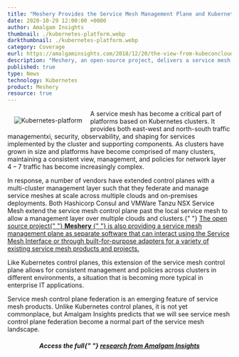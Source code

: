 ```yaml
---
title: "Meshery Provides the Service Mesh Management Plane and Kubernetes Evolves into an Enterprise Platform"
date: 2020-10-29 12:00:00 +0000
author: Amalgam Insights
thumbnail: ./kubernetes-platform.webp
darkthumbnail: ./kubernetes-platform.webp
category: Coverage
eurl: https://amalgaminsights.com/2018/12/20/the-view-from-kubeconcloudnativecon-seattle/
description: "Meshery, an open-source project, delivers a service mesh management plane, simplifying network traffic management in Kubernetes clusters. Learn how Kubernetes evolves into an enterprise platform with Meshery's contribution. Read more in Amalgam Insights' research."
published: true
type: News
technology: Kubernetes
product: Meshery
resource: true
---
```



<img align="left" style="padding:15px;" src={kubernetes} alt="Kubernetes-platform" />

A service mesh has become a critical part of platforms based on Kubernetes clusters. It provides both east-west and north-south traffic managementxi, security, observability, and shaping for services implemented by the cluster and supporting components. As clusters have grown in size and platforms have become comprised of many clusters, maintaining a consistent view, management, and policies for network layer 4 – 7 traffic has become increasingly complex.

<p>
  In response, a number of vendors have extended control planes with a multi-cluster management
  layer such that they federate and manage service meshes at scale across multiple clouds and
  on-premises deployments. Both Hashicorp Consul and VMWare Tanzu NSX Service Mesh extend the
  service mesh control plane past the local service mesh to allow a management layer over multiple
  clouds and clusters.{" "}
  <u>
    The open source project{" "}
    <a href="/cloud-native-management/meshery">
      <b>Meshery</b>
    </a>{" "}
    is also providing a service mesh management plane as separate software that can interact using
    the Service Mesh Interface or through built-for-purpose adapters for a variety of existing
    service mesh products and projects.
  </u>
</p>

Like Kubernetes control planes, this extension of the service mesh control plane allows for consistent management and policies across clusters in different environments, a situation that is becoming more typical in enterprise IT applications.

Service mesh control plane federation is an emerging feature of service mesh products. Unlike Kubernetes control planes, it is not yet commonplace, but Amalgam Insights predicts that we will see service mesh control plane federation become a normal part of the service mesh landscape.

<center>
  <h5 class="black-text">
    Access the full{" "}
    <a href="https://amalgaminsights.com/2018/12/20/the-view-from-kubeconcloudnativecon-seattle/">
      research from Amalgam Insights
    </a>
  </h5>
</center>
